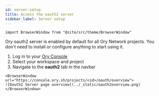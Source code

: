 ```yaml
---
id: server-setup
title: Access the oauth2 server
sidebar_label: Server setup
---
```


```mdx-code-block
import BrowserWindow from "@site/src/theme/BrowserWindow"
```

Ory oauth2 server is enabled by default for all Ory Network projects. You don't need to install or configure anything to start
using it.

1. Log in to your [Ory Console](https://console.ory.sh/)
2. Select your workspace and project
3. Navigate to the **oauth2** tab in the navbar

```mdx-code-block
<BrowserWindow url="https://console.ory.sh/projects/<id>/oauth/overview">
![Oauth2 Server page overview](../_static/oauth2overview.png)
</BrowserWindow>
```
